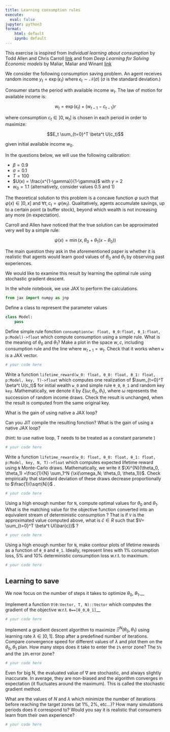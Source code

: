 ```yaml
---
title: Learning consumption rules
execute:
  eval: false
jupyter: python3
format:
    html: default
    ipynb: default
---
```



This exercise is inspired from *Individual learning about consumption* by Todd Allen and Chris Carroll [link](https://www.econstor.eu/bitstream/10419/72016/1/328292125.pdf) and from *Deep Learning for Solving Economic models* by Maliar, Maliar and Winant [link](https://web.stanford.edu/~maliars/Files/JME2021.pdf)

We consider the following consumption saving problem. An agent receives random income $y_t = \exp(\epsilon_t)$ where $\epsilon_t\sim \mathcal{N}(\sigma)$ ($\sigma$ is the standard deviation.)

Consumer starts the period with available income $w_t$. The law of motion for available income is:

$$w_t = \exp(\epsilon_t) + (w_{t-1}-c_{t-1}) r$$

where consumption $c_t \in ]0,w_t]$ is chosen in each period in order to maximize:

$$E_t \sum_{t=0}^T \beta^t U(c_t)$$

given initial available income $w_0$.

In the questions below, we will use the following calibration:

- $\beta = 0.9$
- $\sigma = 0.1$
- $T=100$
- $U(x) = \frac{x^{1-\gamma}}{1-\gamma}$ with $\gamma=2$
- $w_0 = 1.1$ (alternatively, consider values 0.5 and 1)

The theoretical solution to this problem is a concave function $\varphi$ such that $\varphi(x)\in ]0,x]$ and $\forall t,  c_t=\varphi(w_t)$. Qualitatively, agents accumulate savings, up to a certain point (a buffer stock), beyond which wealth is not increasing any more (in expectation).

Carroll and Allen have noticed that the true solution can be approximated very well by a simple rule:

$$\psi(x) = \min(x, \theta_0 + \theta_1 (x - \theta_0) )$$

The main question they ask in the aforementioned paper is whether it is realistic that agents would learn good values of $\theta_0$ and $\theta_1$ by observing past experiences.

We would like to examine this result by learning the optimal rule using stochastic gradient descent.

In the whole notebook, we use JAX to perform the calculations.

```python
from jax import numpy as jnp
```

::: {#exr-python-main}

Define a class to represent the parameter values

:::

```python
class Model:
    pass
```

::: {#exr-python-main}

Define simple rule fonction `consumption(w: float, θ_0:float, θ_1:float, p:Model)->float`
which compute consumption using a simple rule. What is the meaning of $\theta_0$ and $\theta_1$? Make a plot in the space $w,c$, including consumption rule and the line where $w_{t+1} = w_t$.
Check that it works when `w` is a JAX vector.

:::

```python
# your code here
```

::: {#exr-python-main}

Write a function `lifetime_reward(w_0: float, θ_0: float, θ_1: float, p:Model, key, T)->float` which computes one realization of $\sum_{t=0}^T \beta^t U(c_t)$ for initial wealth `w_0` and simple rule `θ_0`, `θ_1` and random key `key`. Mathematically, we denote it by $\xi(\omega; \theta_0, \theta_1)$, where $\omega$ represents the succession of random income draws.
Check the result is unchanged, when the result is computed from the same original key.

What is the gain of using native a JAX loop?

Can you JIT compile the resulting fonction? What is the gain of using a native JAX loop?

(hint: to use native loop, T needs to be treated as a constant paramete )

:::

```python
# your code here
```

::: {#exr-python-main}

Write a function `lifetime_reward(w_0: float, θ_0: float, θ_1: float, p:Model, key, N, T)->float` which computes expected lifetime reward using `N` Monte-Carlo draws. Mathematically, we write it $\Xi^{N}(\theta_0, \theta_1) =\frac{1}{N} \sum_1^N {\xi(\omega_N; \theta_0, \theta_1)}$. Check empirically that standard deviation of these draws decrease proportionally to $\frac{1}{\sqrt{N}}$ .


:::

```python
# your code here
```


::: {#exr-python-main}

Using a high enough number for `N`, compute optimal values for $\theta_0$ and $\theta_1$. What is the matching value for the objective function converted into an equivalent stream of deterministic consumption ? That is if `V` is the approximated value computed above, what is $\bar{c}\in R$ such that $V= \sum_{t=0}^T \beta^t U(\bar{c})$ ?

:::


```python
# your code here
```


::: {#exr-python-main}

Using a high enough number for `N`, make contour plots of lifetime rewards as a function of `θ_0` and `θ_1`. Ideally, represent lines with $1\%$ consumption loss, $5\%$ and $10\%$ deterministic consumption loss w.r.t. to maximum.

:::

```python
# your code here
```


## Learning to save


We now focus on the number of steps it takes to optimize $\theta_0$, $\theta_1$.__

::: {#exr-python-main}

Implement a function `∇(θ:Vector, T, N)::Vector` which computes the gradient of the objective w.r.t. `θ==[θ_0,θ_1]`__

:::

```python
# your code here
```


::: {#exr-python-main}

Implement a gradient descent algorithm to maximize $\Xi^N(\theta_0, \theta_1)$ using learning rate $\lambda \in ]0,1]$. 
Stop after a predefined number of iterations. Compare convergence speed for different values of $\lambda$ and plot them on the $\theta_0, \theta_1$ plan. How many steps does it take to enter the `1%` error zone? The `5%` and the `10%` error zone?

:::

```python
# your code here
```


Even for big N, the evaluated value of ∇ are stochastic, and always slightly inaccurate. In average, they are non-biased and the algorithm converges in expectation (it fluctuates around the maximum). This is called the stochastic gradient method.

::: {#exr-python-main}

What are the values of $N$ and $\lambda$ which minimize the number of iterations before reaching the target zones (at 1%, 2%, etc...)? How many simulations periods does it correspond to? Would you say it is realistic that consumers learn from their own experience?

:::


```python
# your code here
```
